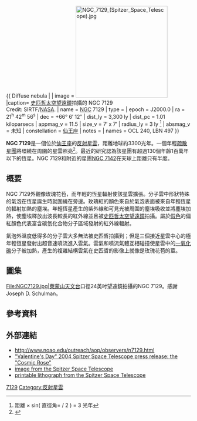 {{ Diffuse nebula |
| image = [[Image:NGC_7129_(Spitzer_Space_Telescope).jpg|250px]]
|caption= [[史匹哲太空望遠鏡|史匹哲太空望遠鏡]]拍攝的 NGC 7129<br/>Credit: SIRTF/[[NASA|NASA]].
| name = [[NGC天體表|NGC]] 7129
| type = 
| epoch = J2000.0
| ra = 21<sup>h</sup> 42<sup>m</sup> 56<sup>s</sup>
| dec = +66° 6′ 12″
| dist_ly = 3,300 ly
| dist_pc = 1.01 kiloparsecs
| appmag_v = 11.5
| size_v = 7′ x 7′
| radius_ly = 3 ly <ref>距離 × sin( 直徑角= / 2 ) = 3 光年</ref>
| absmag_v = 未知
| constellation = [[仙王座|仙王座]]
| notes = 
| names = OCL 240, LBN 497
}}

'''NGC 7129'''是一個位於[[仙王座|仙王座]]的[[反射星雲|反射星雲]]，距離地球約3300光年。一個年輕[[疏散星團|疏散星團]]將環繞在周圍的星雲照亮<ref name="apod1">{{Cite web |url=http://apod.nasa.gov/apod/ap070913.html |title=NGC 7129 and NGC 7142 |accessdate=2012-03-25 |archive-date=2011-10-19 |archive-url=https://web.archive.org/web/20111019051058/http://apod.nasa.gov/apod/ap070913.html |dead-url=no }}</ref>。最近的研究認為該星團有超過130個年齡1百萬年以下的恆星{{Citation needed|date=October 2011}}。NGC 7129和附近的星團[[NGC_7142|NGC 7142]]在天球上距離只有半度。

==概要==
NGC 7129外觀像玫瑰花苞，而年輕的恆星輻射使該星雲擴張。分子雲中形狀特殊的氣泡在恆星誕生時就圍繞在旁邊。玫瑰紅的顏色來自於氣泡表面被來自年輕恆星的輻射加熱的塵埃。年輕恆星產生的紫外線和可見光被周圍的塵埃吸收並將塵埃加熱，使塵埃釋放出波長較長的紅外線並且被[[史匹哲太空望遠鏡|史匹哲太空望遠鏡]]拍攝。屬於[[假色|假色]]的偏紅顏色代表富含碳氫化合物分子區域發射的紅外線輻射{{Citation needed|date=October 2011}}。

氣泡外溫度低得多的分子雲大多無法被史匹哲拍攝到；但是三個接近星雲中心的極年輕恆星發射出超音速噴流進入雲氣。雲氣和噴流氣體互相碰撞使星雲中的[[一氧化碳|一氧化碳]]分子被加熱，產生的複雜結構雲氣在史匹哲的影像上就像是玫瑰花苞的莖{{Citation needed|date=October 2011}}。

==圖集==
<gallery>
File:NGC7129.jpg|[[萊蒙山天文台|萊蒙山天文台]]口徑24英吋望遠鏡拍攝的NGC 7129。感謝 Joseph D. Schulman。
</gallery>

==參考資料==
{{reflist}}

==外部連結==
{{Commons category}}
*http://www.noao.edu/outreach/aop/observers/n7129.html{{Wayback|url=http://www.noao.edu/outreach/aop/observers/n7129.html |date=20120315014544 }}
*[https://web.archive.org/web/20060908081658/http://www.spitzer.caltech.edu/Media/releases/ssc2004-02/release.shtml "Valentine's Day" 2004 Spitzer Space Telescope press release: the "Cosmic Rose"]
*[https://web.archive.org/web/20070324113855/http://sscws1.ipac.caltech.edu/Imagegallery/image.php?image_name=ssc2004-02a  image from the Spitzer Space Telescope]
*[http://coolcosmos.ipac.caltech.edu/resources/paper_products/print_publication_pdf/ngc7129.pdf printable lithograph from the Spitzer Space Telescope]{{Wayback|url=http://coolcosmos.ipac.caltech.edu/resources/paper_products/print_publication_pdf/ngc7129.pdf |date=20070204165114 }}

[[Category:仙王座NGC天体|7129]]
[[Category:反射星雲|Category:反射星雲]]